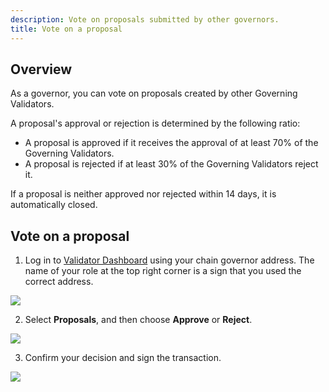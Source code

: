 ```yaml
---
description: Vote on proposals submitted by other governors.
title: Vote on a proposal
---
```



## Overview

As a governor, you can vote on proposals created by other
Governing Validators.

A proposal's approval or rejection is determined by the following ratio:
* A proposal is approved if it receives the approval of at least 70%
of the Governing Validators.
* A proposal is rejected if at least 30% of the
Governing Validators reject it.

If a proposal is neither approved nor rejected within 14 days,
it is automatically closed.

## Vote on a proposal

1. Log in to [Validator Dashboard](https://validator.roninchain.com)
using your chain governor address. The name of your role at the top
right corner is a sign that you used the correct address.
<img src={stepOne} width={1280} />

2. Select **Proposals**, and then choose **Approve** or **Reject**.
<img src={stepTwo} width={1280} />

3. Confirm your decision and sign the transaction.
<img src={stepThree} width={400} />
